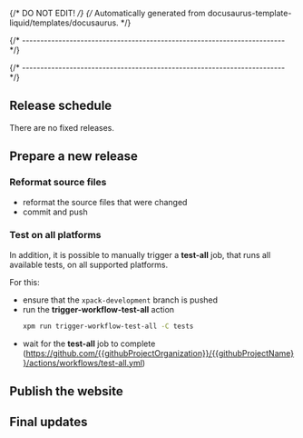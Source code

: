 {/* DO NOT EDIT! */}
{/* Automatically generated from docusaurus-template-liquid/templates/docusaurus. */}

{/* ------------------------------------------------------------------------ */}







{/* ------------------------------------------------------------------------ */}

<CommonPrerequisites nodeVersion="{{packageEnginesNodeVersion}}" nodeVersionMajor="{{packageEnginesNodeVersionMajor}}"/>

<CommonGetProjectSources />

<CommonGetHelperSources helperOrganizationName="micro-os-plus"  helperProjectName="build-helper-xpack" helperBranchName="xpack-development" />

<CommonCodeFormatting />

## Release schedule

There are no fixed releases.

## Prepare a new release

<CommonCheckGit />

<CommonIncreaseVersion />

<CommonUpdateWebsiteConfig />

<CommonGenerateWebsiteCommons />

<CommonStartLocalWebServer />

<CommonFixOpenIssues />

<CommonUpdateChangelog />

### Reformat source files

- reformat the source files that were changed
- commit and push

<CommonManualTests />

<CommonPrepareRelease />

<CommonSetNewVersion />

<CommonCiTests />

### Test on all platforms

In addition, it is possible to manually trigger a **test-all** job, that
runs all available tests, on all supported platforms.

For this:

- ensure that the `xpack-development` branch is pushed
- run the **trigger-workflow-test-all** action
  ```sh
  xpm run trigger-workflow-test-all -C tests
  ```
- wait for the **test-all** job to complete
  (https://github.com/{{githubProjectOrganization}}/{{githubProjectName}}/actions/workflows/test-all.yml)

<CommonPrepareNewBlogPost />

<CommonPublishRelease />

## Publish the website

<CommonRegenerateDoxygen />

<CommonPrepareWebsite />

<CommonBuildWebsiteLocally />

<CommonPublishWebsite />

## Final updates

<CommonUpdateMainBranch />

<CommonCloseOpenIssues />

<CommonCloseMilestone />

<CommonTagNpmLatest />

<CommonShareOnTwitter />

<CommonAnalytics />

<ProjectMore />
